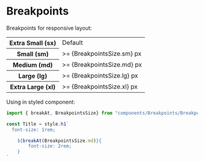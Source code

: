 


<Meta title="Styles/Breakpoints" />

# Breakpoints

Breakpoints for responsive layout:

<table>
  <tr>
		<th>Extra Small (sx)</th>
		<td>Default </td>
  </tr>
  <tr>
		<th>Small (sm)</th>
		<td> >= {BreakpointsSize.sm} px</td>
  </tr>
  <tr>
		<th>Medium (md)</th>
		<td> >= {BreakpointsSize.md} px</td>
  </tr>
	<tr>
		<th>Large (lg)</th>
		<td> >= {BreakpointsSize.lg} px</td>
  </tr>
	<tr>
		<th>Extra Large (xl)</th>
		<td>>= {BreakpointsSize.xl} px</td>
  </tr>
</table>


Using in styled component:

```js
import { breakAt, BreakpointsSize} from "components/Breakpoints/Breakpoints"

const Title = style.h1`
  font-size: 1rem;

	${breakAt(BreakpointsSize.md)}{
		font-size: 2rem;
	}
`

```
